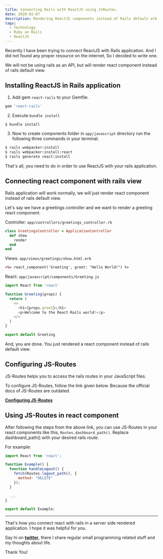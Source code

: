 ```yaml
---
title: Connecting Rails with ReactJS using JsRoutes.
date: 2020-02-07
description: Rendering ReactJS components instead of Rails default erb or slim template engine.
tags:
  - Technology
  - Ruby on Rails
  - ReactJS
---
```


Recently I have been trying to connect ReactJS with Rails application. And I did not found any proper resource on the internet, So I decided to write one.

We will not be using rails as an API, but will render react component instead of rails default view.

## Installing ReactJS in Rails application

1. Add gem `react-rails` to your Gemfile.

```ruby
gem 'react-rails'
```

2. Execute `bundle install`

```bash
$ bundle install
```

3. Now to create components folder in `app/javascript` directory run the following three commands in your terminal.

```bash
$ rails webpacker:install
$ rails webpacker:install:react
$ rails generate react:install
```

That's all, you need to do in order to use ReactJS with your rails application.

## Connecting react component with rails view

Rails application will work normally, we will just render react component instead of rails default view.

Let's say we have a greetings controller and we want to render a greeting react component.

Controller: `app/controllers/greetings_controller.rb`

```ruby
class GreetingsController < ApplicationController
  def show
    render
  end
end
```

Views: `app/views/greetings/show.html.erb`

```html
<%= react_component('Greeting', greet: "Hello World!") %>
```

React: `app/javascript/components/Greeting.js`

```js
import React from 'react'

function Greeting(props) {
  return (
    <>
      <h1>{props.greet}</h1>
      <p>Welcome to the React-Rails world!</p>
    </>
  )
}

export default Greeting
```

And, you are done. You just rendered a react component instead of rails default view.

## Configuring JS-Routes

JS-Routes helps you to access the rails routes in your JavaScript files.

To configure JS-Routes, follow the link given below. Because the official docs of JS-Routes are outdated.

**[Configuring JS-Routes](https://github.com/railsware/js-routes/issues/237#issuecomment-409167952)**

## Using JS-Routes in react component

After following the steps from the above link, you can use JS-Routes in your react components like this, `Routes.dashboard_path()`. Replace dashboard_path() with your desired rails route.

For example:

```js
import React from 'react';

function Example() {
  function handleLogout() {
    fetch(Routes.logout_path(), {
      method: "DELETE"
    });
  }

  ...
}

export default Example;
```

<hr/>

That's how you connect react with rails in a server side rendered application. I hope it was helpful for you.

Say hi on **[twitter](https://twitter.com/codeSwastik)**, there I share regular small programming related stuff and my thoughts about life.

Thank You!